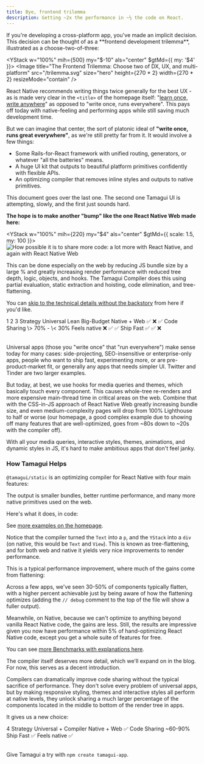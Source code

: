 ```yaml
---
title: Bye, frontend trilemma
description: Getting ~2x the performance in ~½ the code on React.
---
```


<IntroParagraph>
  If you're developing a cross-platform app, you've made an implicit decision. This decision can be
  thought of as a **frontend development trilemma**, illustrated as a choose-two-of-three:
</IntroParagraph>

<YStack w="100%" mih={500} my="$-10" als="center" $gtMd={{ my: '$4' }}>
  <Image
    title="The Frontend Trilemma: Choose two of DX, UX, and multi-platform"
    src="/trilemma.svg"
    size="hero"
    height={270 * 2}
    width={270 * 2}
    resizeMode="contain"
  />
</YStack>

React Native recommends writing things twice generally for the best UX - as is made very clear in the `<title>` of the homepage itself: "[learn once, write anywhere](https://reactnative.dev/)" as opposed to "write once, runs everywhere". This pays off today with native-feeling and performing apps while still saving much development time.

But we can imagine that center, the sort of platonic ideal of <strong>"write once, runs great everywhere"</strong>, as we're still pretty far from it. It would involve a few things:

- Some Rails-for-React framework with unified routing, generators, or whatever "all the batteries" means.
- A huge UI kit that outputs to beautiful platform primitives confidently with flexible APIs.
- An optimizing compiler that removes inline styles and outputs to native primitives.

This document goes over the last one. The second one Tamagui UI is attempting, slowly, and the first just sounds hard.

**The hope is to make another "bump" like the one React Native Web made here:**

<YStack w="100%" mih={220} my="$4" als="center" $gtMd={{ scale: 1.5, my: 100 }}>
  <Image
    title="How possible it is to share more code: a lot more with React Native, and again with React Native Web"
    src="/code-sharing2.svg"
    size="hero"
    height={220}
    width={380}
    resizeMode="contain"
  />
</YStack>

This can be done especially on the web by reducing JS bundle size by a large % and greatly increasing render performance with reduced tree depth, logic, objects, and hooks. The Tamagui Compiler does this using partial evaluation, static extraction and hoisting, code elimination, and tree-flattening.

You can [skip to the technical details without the backstory](#how-tamagui-helps) from here if you'd like.

<Table heading="Choose your journey">
  <TableCol>
    <TableCell head></TableCell>
    <TableCell>1</TableCell>
    <TableCell>2</TableCell>
    <TableCell>3</TableCell>
  </TableCol>
  <TableCol>
    <TableCell head>Strategy</TableCell>
    <TableCell>Universal</TableCell>
    <TableCell>Lean</TableCell>
    <TableCell>Big-Budget</TableCell>
  </TableCol>
  <TableCol>
    <TableCell head>Native + Web</TableCell>
    <TableCell>✅</TableCell>
    <TableCell>❌</TableCell>
    <TableCell>✅</TableCell>
  </TableCol>
  <TableCol>
    <TableCell head>Code Sharing</TableCell>
    <TableCell>\> 70%</TableCell>
    <TableCell>-</TableCell>
    <TableCell>\< 30%</TableCell>
  </TableCol>
  <TableCol>
    <TableCell head>Feels native</TableCell>
    <TableCell>❌</TableCell>
    <TableCell>✅</TableCell>
    <TableCell>✅</TableCell>
  </TableCol>
    <TableCol>
    <TableCell head>Ship Fast</TableCell>
    <TableCell>✅</TableCell>
    <TableCell>✅</TableCell>
    <TableCell>❌</TableCell>
  </TableCol>
</Table>

Universal apps (those you "write once" that "run everywhere") make sense today for many cases: side-projecting, SEO-insensitive or enterprise-only apps, people who want to ship fast, experimenting more, or are pre-product-market fit, or generally any apps that needs simpler UI. Twitter and Tinder are two larger examples.

But today, at best, we use hooks for media queries and themes, which basically touch every component. This causes whole-tree re-renders and more expensive main-thread time in critical areas on the web. Combine that with the CSS-in-JS approach of React Native Web greatly increasing bundle size, and even medium-complexity pages will drop from 100% Lighthouse to half or worse (our homepage, a good complex example due to showing off many features that are well-optimized, goes from ~80s down to ~20s with the compiler off).

With all your media queries, interactive styles, themes, animations, and dynamic styles in JS, it's hard to make ambitious apps that don't feel janky.

### How Tamagui Helps

`@tamagui/static` is an optimizing compiler for React Native with four main features:

<YStack py="$4">
  <Features
    size="$5"
    items={[
      `Extracts all types of styling syntax into atomic CSS.`,
      `Removes a high % of inline styles with partial evaluation and hoisting.`,
      `Reduces tree depth, flattening expensive styled components into div or View.`,
      `Evaluates useMedia and useTheme hooks, turning logical expressions into media queries and CSS variables.`,
    ]}
  />
</YStack>

The output is smaller bundles, better runtime performance, and many more native primitives used on the web.

Here's what it does, in code:

<TamaguiExamplesCode />

See [more examples on the homepage](/).

Notice that the compiler turned the `Text` into a `p`, and the `YStack` into a `div` (on native, this would be `Text` and `View`). This is known as tree-flattening, and for both web and native it yields very nice improvements to render performance.

This is a typical performance improvement, where much of the gains come from flattening:

<YStack my="$2">
  <BenchmarkChartWeb />
</YStack>

Across a few apps, we've seen 30-50% of components typically flatten, with a higher percent achievable just by being aware of how the flattening optimizes (adding the `// debug` comment to the top of the file will show a fuller output).

Meanwhile, on Native, because we can't optimize to anything beyond vanilla React Native code, the gains are less. Still, the results are impressive given you now have performance within 5% of hand-optimizing React Native code, except you get a whole suite of features for free.

<YStack my="$2">
  <BenchmarkChartNative />
</YStack>

You can see [more Benchmarks with explanations here](/docs/intro/benchmarks).

The compiler itself deserves more detail, which we'll expand on in the blog. For now, this serves as a decent introduction.

Compilers can dramatically improve code sharing without the typical sacrifice of performance. They don't solve every problem of universal apps, but by making responsive styling, themes and interactive styles all perform at native levels, they unlock sharing a much larger percentage of the components located in the middle to bottom of the render tree in apps.

It gives us a new choice:

<Table my="$8">
  <TableCol>
    <TableCell head></TableCell>
    <TableCell>4</TableCell>
  </TableCol>
  <TableCol>
    <TableCell head>Strategy</TableCell>
    <TableCell>Universal + Compiler</TableCell>
  </TableCol>
  <TableCol>
    <TableCell head>Native + Web</TableCell>
    <TableCell>✅</TableCell>
  </TableCol>
  <TableCol>
    <TableCell head>Code Sharing</TableCell>
    <TableCell>~60-90%</TableCell>
  </TableCol>
  <TableCol>
    <TableCell head>Ship Fast</TableCell>
    <TableCell>✅</TableCell>
  </TableCol>
  <TableCol>
    <TableCell head>Feels native</TableCell>
    <TableCell>✅</TableCell>
  </TableCol>
</Table>

Give Tamagui a try with `npm create tamagui-app`.
